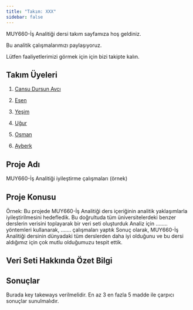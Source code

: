 ```yaml
---
title: "Takım: XXX"
sidebar: false 
---
```


MUY660-İş Analitiği dersi takım sayfamıza hoş geldiniz.

Bu analitik çalışmalarımızı paylaşıyoruz.

Lütfen faaliyetlerimizi görmek için için bizi takipte kalın.



## Takım Üyeleri

1.  [Cansu Dursun Avcı](/takim/cansudursunavcı.qmd)

2.  [Esen](/takim/dusantadic.qmd)

3.  [Yeşim](/takim/fred.qmd)

4.  [Uğur](/takim/szymanski.qmd)

5.  [Osman](/takim/szymanski.qmd)

6.  [Ayberk](/takim/szymanski.qmd)


## Proje Adı
MUY660-İş Analitiği iyileştirme çalışmaları (örnek)

## Proje Konusu
Örnek:
Bu projede MUY660-İş Analitiği ders içeriğinin analitik yaklaşımlarla iyileştirilmesini hedefledik. Bu doğrultuda tüm üniversitelerdeki benzer derslerin verisini toplayarak bir veri seti oluşturduk Analiz için ........ yöntemleri kullanarak, ....... çalışmaları yaptık Sonuç olarak, MUY660-İş Analitiği dersinin dünyadaki tüm derslerden daha iyi olduğunu ve bu dersi aldığımız için çok mutlu olduğumuzu tespit ettik.


## Veri Seti Hakkında Özet Bilgi


## Sonuçlar
Burada key takeways verilmelidir. En az 3 en fazla 5 madde ile çarpıcı sonuçlar sunulmalıdır.
